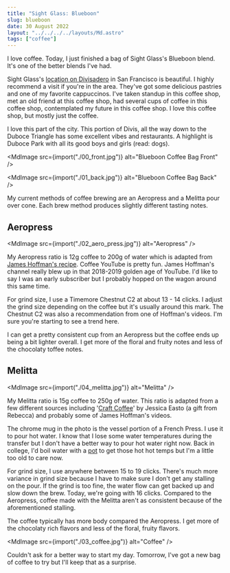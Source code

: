 ```yaml
---
title: "Sight Glass: Blueboon"
slug: blueboon
date: 30 August 2022
layout: "../../../../layouts/Md.astro"
tags: ["coffee"]
---
```



I love coffee.
Today, I just finished a bag of Sight Glass's Blueboon blend.
It's one of the better blends I've had.

Sight Glass's [location on Divisadero](https://sightglasscoffee.com/blogs/shops/divisadero) in San Francisco is beautiful.
I highly recommend a visit if you're in the area.
They've got some delicious pastries and one of my favorite cappuccinos.
I've taken standup in this coffee shop, met an old friend at this coffee shop,
had several cups of coffee in this coffee shop,
contemplated my future in this coffee shop.
I love this coffee shop, but mostly just the coffee.

I love this part of the city.
This portion of Divis, all the way down to the Duboce Triangle has some excellent vibes and restaurants.
A highlight is Duboce Park with all its good boys and girls (read: dogs).

<MdImage src={import("./00_front.jpg")} alt="Blueboon Coffee Bag Front" />

<MdImage src={import("./01_back.jpg")} alt="Blueboon Coffee Bag Back" />

My current methods of coffee brewing are an Aeropress and a Melitta pour over cone.
Each brew method produces slightly different tasting notes.

## Aeropress

<MdImage src={import("./02_aero_press.jpg")} alt="Aeropress" />

My Aeropress ratio is 12g coffee to 200g of water which is adapted from [James Hoffman's recipe](https://www.youtube.com/watch?v=j6VlT_jUVPc).
Coffee YouTube is pretty fun. James Hoffman's channel really blew up in that 2018-2019 golden age of YouTube.
I'd like to say I was an early subscriber but I probably hopped on the wagon around this same time.

For grind size, I use a Timemore Chestnut C2 at about 13 - 14 clicks.
I adjust the grind size depending on the coffee but it's usually around this mark.
The Chestnut C2 was also a recommendation from one of Hoffman's videos.
I'm sure you're starting to see a trend here.

I can get a pretty consistent cup from an Aeropress but the coffee ends up being a bit lighter overall.
I get more of the floral and fruity notes and less of the chocolaty toffee notes.

## Melitta

<MdImage src={import("./04_melitta.jpg")} alt="Melitta" />

My Melitta ratio is 15g coffee to 250g of water.
This ratio is adapted from a few different sources including
'[Craft Coffee](https://www.goodreads.com/en/book/show/34144491-craft-coffee)' by Jessica Easto
(a gift from Rebecca)
and probably some of James Hoffman's videos.

The chrome mug in the photo is the vessel portion of a French Press.
I use it to pour hot water.
I know that I lose some water temperatures during the transfer but I don't have a better way
to pour hot water right now.
Back in college, I'd boil water with a [pot](https://enochchau.com/_image/pages/create/pot_800x799.webp)
to get those hot hot temps but I'm a little too old to care now.

For grind size, I use anywhere between 15 to 19 clicks.
There's much more variance in grind size because I have to make sure I don't get any stalling on the pour.
If the grind is too fine, the water flow can get backed up and slow down the brew.
Today, we're going with 16 clicks.
Compared to the Aeropress, coffee made with the Melitta aren't as consistent because of the aforementioned stalling.

The coffee typically has more body compared the Aeropress.
I get more of the chocolaty rich flavors and less of the floral, fruity flavors.

<MdImage src={import("./03_coffee.jpg")} alt="Coffee" />

Couldn't ask for a better way to start my day.
Tomorrow, I've got a new bag of coffee to try but I'll keep that as a surprise.
